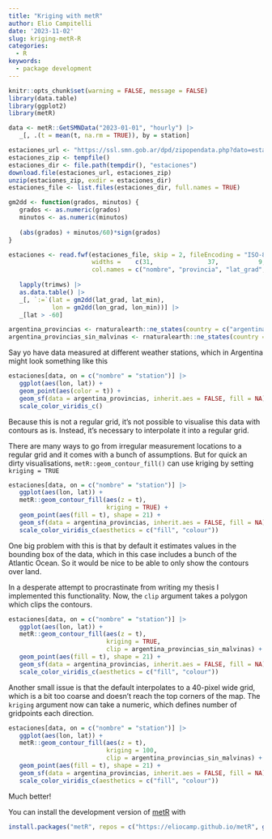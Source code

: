 ```yaml
---
title: "Kriging with metR"
author: Elio Campitelli
date: '2023-11-02'
slug: kriging-metR-R
categories:
  - R
keywords:
  - package development
---
```


```r
knitr::opts_chunk$set(warning = FALSE, message = FALSE)
library(data.table)
library(ggplot2)
library(metR)
```

```r
data <- metR::GetSMNData("2023-01-01", "hourly") |> 
   _[, .(t = mean(t, na.rm = TRUE)), by = station]

estaciones_url <- "https://ssl.smn.gob.ar/dpd/zipopendata.php?dato=estaciones"
estaciones_zip <- tempfile()
estaciones_dir <- file.path(tempdir(), "estaciones")
download.file(estaciones_url, estaciones_zip)
unzip(estaciones_zip, exdir = estaciones_dir)
estaciones_file <- list.files(estaciones_dir, full.names = TRUE)

gm2dd <- function(grados, minutos) {
   grados <- as.numeric(grados) 
   minutos <- as.numeric(minutos)
   
   (abs(grados) + minutos/60)*sign(grados)
}

estaciones <- read.fwf(estaciones_file, skip = 2, fileEncoding = "ISO-8859-1",
                       widths =    c(31,               37,           9,         9,          9,         9,        6,     6,      4),
                       col.names = c("nombre", "provincia", "lat_grad", "lat_min", "lon_grad", "lon_min", "altura", "nro", "oaci")) |> 
   
   lapply(trimws) |> 
   as.data.table() |> 
   _[, `:=`(lat = gm2dd(lat_grad, lat_min), 
            lon = gm2dd(lon_grad, lon_min))] |> 
   _[lat > -60]

argentina_provincias <- rnaturalearth::ne_states(country = c("argentina", "falkland islands"), returnclass = "sf")
argentina_provincias_sin_malvinas <- rnaturalearth::ne_states(country = c("argentina"), returnclass = "sf")
```

Say yo have data measured at different weather stations, which in Argentina might look something like this

```r
estaciones[data, on = c("nombre" = "station")] |> 
   ggplot(aes(lon, lat)) +
   geom_point(aes(color = t)) +
   geom_sf(data = argentina_provincias, inherit.aes = FALSE, fill = NA) + 
   scale_color_viridis_c()
```

Because this is not a regular grid, it's not possible to visualise this data with contours as is.
Instead, it's necessary to interpolate it into a regular grid.

There are many ways to go from irregular measurement locations to a regular grid and it comes with a bunch of assumptions.
But for quick an dirty visualisations, `metR::geom_contour_fill()` can use kriging by setting `kriging = TRUE`

```r
estaciones[data, on = c("nombre" = "station")] |> 
   ggplot(aes(lon, lat)) +
   metR::geom_contour_fill(aes(z = t), 
                           kriging = TRUE) +
   geom_point(aes(fill = t), shape = 21) +
   geom_sf(data = argentina_provincias, inherit.aes = FALSE, fill = NA) + 
   scale_color_viridis_c(aesthetics = c("fill", "colour")) 
```

One big problem with this is that by default it estimates values in the bounding box of the data, which in this case includes a bunch of the Atlantic Ocean.
So it would be nice to be able to only show the contours over land.

In a desperate attempt to procrastinate from writing my thesis I implemented this functionality.
Now, the `clip` argument takes a polygon which clips the contours. 

```r
estaciones[data, on = c("nombre" = "station")] |> 
   ggplot(aes(lon, lat)) +
   metR::geom_contour_fill(aes(z = t), 
                           kriging = TRUE, 
                           clip = argentina_provincias_sin_malvinas) +
   geom_point(aes(fill = t), shape = 21) +
   geom_sf(data = argentina_provincias, inherit.aes = FALSE, fill = NA) + 
   scale_color_viridis_c(aesthetics = c("fill", "colour")) 

```

Another small issue is that the default interpolates to a 40-pixel wide grid, which is a bit too coarse and doesn't reach the top corners of the map.
The `kriging` argument now can take a numeric, which defines number of gridpoints each direction.

```r
estaciones[data, on = c("nombre" = "station")] |> 
   ggplot(aes(lon, lat)) +
   metR::geom_contour_fill(aes(z = t), 
                           kriging = 100, 
                           clip = argentina_provincias_sin_malvinas) +
   geom_point(aes(fill = t), shape = 21) +
   geom_sf(data = argentina_provincias, inherit.aes = FALSE, fill = NA) + 
   scale_color_viridis_c(aesthetics = c("fill", "colour")) 
```

Much better!

You can install the development version of [metR](https://eliocamp.github.io/metR/) with

```r
install.packages("metR", repos = c("https://eliocamp.github.io/metR", getOption("repos")))
```
